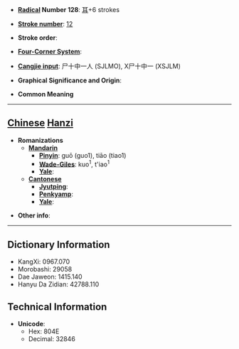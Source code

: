 * '''[[Wiktionary:Chinese radical index| Radical]] Number 128''': [[Wiktionary:Chinese radical index 耳|耳]]+6 strokes

* '''[[Wiktionary:Chinese total strokes index|Stroke number]]''': [[Wiktionary:Chinese total strokes index 12|12]]

* '''Stroke order''': 

* '''[[Wiktionary:Chinese four corner index|Four-Corner System]]''': 

* '''[[Wiktionary:Chinese Cangjie index|Cangjie input]]''': 尸十中一人 (SJLMO), X尸十中一 (XSJLM)

* '''Graphical Significance and Origin''': 

* '''Common Meaning'''

----

== [[Chinese]] [[Hanzi]] ==

* '''Romanizations'''
** '''[[Mandarin]]'''
*** '''[[Pinyin]]''': guō (guo1), tiāo (tiao1)
*** '''[[Wade-Giles]]''': kuo<sup>1</sup>, t'iao<sup>1</sup>
*** '''[[Yale]]''': 
** '''[[Cantonese]]'''
*** '''[[Jyutping]]''':
*** '''[[Penkyamp]]''': 
*** '''[[Yale]]''': 

* '''Other info''': 

----

== Dictionary Information ==

* KangXi: 0967.070
* Morobashi: 29058
* Dae Jaweon: 1415.140
* Hanyu Da Zidian: 42788.110

== Technical Information ==

* '''Unicode''':
** Hex: 804E
** Decimal: 32846